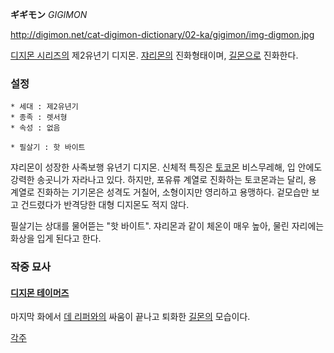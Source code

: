 '''ギギモン''' ''GIGIMON''

http://digimon.net/cat-digimon-dictionary/02-ka/gigimon/img-digmon.jpg

[[디지몬 시리즈]]의 제2유년기 디지몬. [[쟈리몬]]의 진화형태이며, [[길몬]]으로 진화한다.

=== 설정 ===

 * 세대 : 제2유년기
 * 종족 : 렛서형
 * 속성 : 없음

 * 필살기 : 핫 바이트

쟈리몬이 성장한 사족보행 유년기 디지몬. 신체적 특징은 [[토코몬]] 비스무레해, 입 안에도 강력한 송곳니가 자라나고 있다. 하지만, 포유류 계열로 진화하는 토코몬과는 달리, 용 계열로 진화하는 기기몬은 성격도 거칠어, 소형이지만 영리하고 용맹하다. 겉모습만 보고 건드렸다가 반격당한 대형 디지몬도 적지 않다.

필살기는 상대를 물어뜯는 "핫 바이트". 쟈리몬과 같이 체온이 매우 높아, 물린 자리에는 화상을 입게 된다고 한다.

=== 작중 묘사 ===

==== [[디지몬 테이머즈]] ====

마지막 화에서 [[데 리퍼]]와의 싸움이 끝나고 퇴화한 [[길몬]]의 모습이다.

[[각주]]

